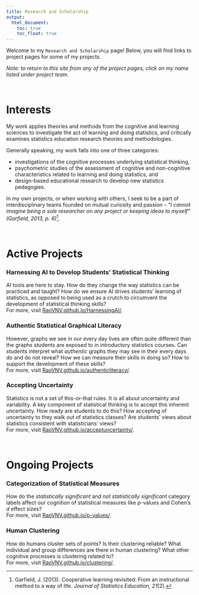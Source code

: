 ```yaml
---
title: Research and Scholarship
output: 
  html_document:
    toc: true
    toc_float: true
---
```

<!--
Welcome to my research and scholarship page! Below, you will find information on my interests, links to project pages for my work, and my research values. 
-->

Welcome to my `Research and Scholarship` page! Below, you will find links to project pages for some of my projects. 

*Note: to return to this site from any of the project pages, click on my name listed under project team.*

<br>

# Interests

My work applies theories and methods from the cognitive and learning sciences to investigate the act of learning and doing statistics, and critically examines statistics education research theories and methodologies. 

Generally speaking, my work falls into one of three categories: 

- investigations of the cognitive processes underlying statistical thinking, 
- psychometric studies of the assessment of cognitive and non-cognitive characteristics related to learning and doing statistics, and
- design-based educational research to develop new statistics pedagogies. 

In my own projects, or when working with others, I seek to be a part of interdisciplinary teams founded on mutual curiosity and passion -- *"I cannot imagine being a sole researcher on any project or keeping ideas to myself" (Garfield, 2013, p. 6)*^[Garfield, J. (2013). Cooperative learning revisited: From an instructional method to a way of life. *Journal of Statistics Education, 21*(2).]. 

<br> 

# Active Projects

### Harnessing AI to Develop Students' Statistical Thinking

AI tools are here to stay. How do they change the way statistics can be practiced and taught? How do we ensure AI drives students' learning of statistics, as opposed to being used as a crutch to circumvent the development of statistical thinking skills? 
<br>
For more, visit [RaoVNV.github.io/HarnessingAI/](/HarnessingAI/). 

### Authentic Statistical Graphical Literacy

However, graphs we see in our every day lives are often quite different than the graphs students are exposed to in introductory statistics courses. Can students interpret what *authentic* graphs they may see in their every days do and do not reveal? How we can measure their skills in doing so? How to support the development of these skills? 
<br>
For more, visit [RaoVNV.github.io/authenticliteracy/](/authenticliteracy/).

### Accepting Uncertainty

Statistics is not a set of this-or-that rules. It is all about uncertainty and variability. A key component of statistical thinking is to accept this inherent uncertainty. How ready are students to do this? How accepting of uncertainty to they walk out of statistics classes? Are students' views about statistics consistent with statisticians' views? 
<br>
For more, visit [RaoVNV.github.io/acceptuncertainty/](/acceptuncertainty/).


<br>

# Ongoing Projects

### Categorization of Statistical Measures

How do the *statistically significant* and *not statistically significant* category labels affect our cognition of statistical measures like *p*-values and Cohen's *d* effect sizes? 
<br>
For more, visit [RaoVNV.github.io/p-values/](/p-values/).

### Human Clustering

How do humans cluster sets of points? Is their clustering reliable? What individual and group differences are there in human clustering? What other cognitive processes is clustering related to? 
<br>
For more, visit [RaoVNV.github.io/clustering/](/clustering/).

<!--

### Aesthetic Mappings

How do secondary teachers reason about aesthetic mappings linking complex data structures and modern data visualizations? For more, visit [RaoVNV.github.io/Data-to-Graphs/](/Data-to-Graphs/). 

<br>

### Biostatistical Literacy

What is biostatistical literacy, and how can we promote students' biostatistical literacy skills? For more, visit [RaoVNV.github.io/BiostatLiteracyProject](/BiostatLiteracyProject/).

<br>

### Gender Inclusivity

How should we incorporate and discuss gender as an attribute in datasets used in instruction and practice in STEM courses? For more, visit [https://raovnv.github.io/GenderInclusivity/](/GenderInclusivity/).

<br>

### Vedic Inspired Pedagogies

The Vedas and BhagavadGita contain essential lessons for all humanity. How can we borrow and apply pedagogical strategies from these timeless works to any subject we teach, including statistics? For more, visit [link coming soon]().



## Social Justice in Statistics

How can instructors incorporate social justice initiatives into statistics and data science classes? For more, visit [RaoVNV.github.io/SJinStats/](/SJinStats/). 

## Context in Statistics

How should instructors navigate context in statistics classes? For more, visit [RaoVNV.github.io/Contexts/](/Contexts/). 


# Values

## Scholarship

A major influence in my development as a researcher and scholar was a book discussing four models of scholarship beyond so-called traditional research^[Boyer, E. L. (1990). *Scholarship reconsidered: Priorities of the professoriate.* Princeton University Press: Lawrenceville, NJ.]. 

My own take on Boyer's ideas is that I want my research to incorporate both theory-generation as well as theory-application. Furthermore, as a statistics education professional, I want my work to include resources to support anyone who wants to use statistical tools, including researchers in other fields. 

While one may consider research as the generation of new knowledge, I do not hold knowledge as the ultimate prize. Whether or not the theory of gravity is true, it is *empowering* -- we can board an airplane and fly around the world. I want my work to be empowering, and as my focus is on statistics education, I want to empower individuals to be able to use statistics.

## Collaboration

My work heavily relies on interdisciplinary collaboration. As Dr. Joan Garfield once said, "I cannot imagine being a sole researcher on any project or keeping ideas to myself" (Garfield, 2013, p. 6)^[Garfield, J. (2013). Cooperative learning revisited: From an instructional method to a way of life. *Journal of Statistics Education, 21*(2).]. To wit, I founded a graduate student organizing called The Link Tank, whose aim is to connect people and ideas (find out more at [z.umn.edu/TheLinkTank](https://z.umn.edu/thelinktank)). You can also read more about my approach to research and scholarship in an article I wrote for SPARK magazine ('[From Happy Hour to Co-Author: How I Found an Academic Home](https://sparkezine.com/2021/04/04/from-happy-hour-to-co-author-how-i-found-an-academic-home/)'). 
-->

